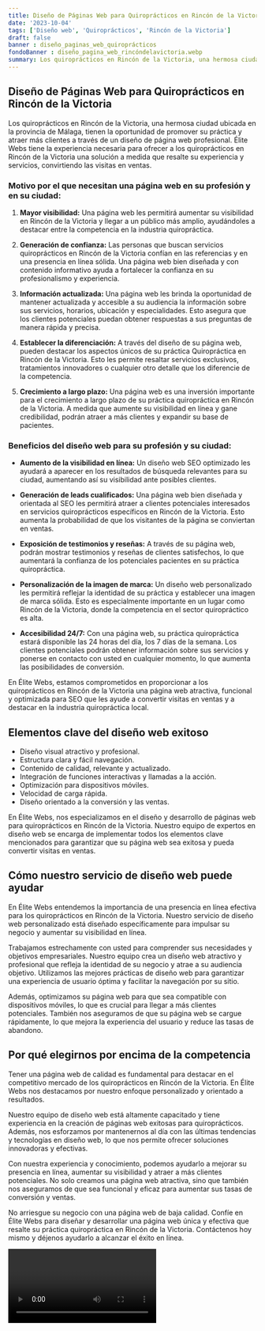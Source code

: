 ```yaml
---
title: Diseño de Páginas Web para Quiroprácticos en Rincón de la Victoria
date: '2023-10-04'
tags: ['Diseño web', 'Quiroprácticos', 'Rincón de la Victoria']
draft: false
banner : diseño_paginas_web_quiroprácticos
fondoBanner : diseño_pagina_web_rincóndelavictoria.webp
summary: Los quiroprácticos en Rincón de la Victoria, una hermosa ciudad ubicada en la provincia de Málaga, tienen la oportunidad de promover su práctica y atraer más clientes a través de un diseño de página web profesional. Élite Webs tiene la experiencia necesaria para ofrecer a los quiroprácticos en Rincón de la Victoria una solución a medida que resalte su experiencia y servicios, convirtiendo las visitas en ventas.
---
```


## Diseño de Páginas Web para Quiroprácticos en Rincón de la Victoria

Los quiroprácticos en Rincón de la Victoria, una hermosa ciudad ubicada en la provincia de Málaga, tienen la oportunidad de promover su práctica y atraer más clientes a través de un diseño de página web profesional. Élite Webs tiene la experiencia necesaria para ofrecer a los quiroprácticos en Rincón de la Victoria una solución a medida que resalte su experiencia y servicios, convirtiendo las visitas en ventas.

### Motivo por el que necesitan una página web en su profesión y en su ciudad:

1. **Mayor visibilidad:** Una página web les permitirá aumentar su visibilidad en Rincón de la Victoria y llegar a un público más amplio, ayudándoles a destacar entre la competencia en la industria quiropráctica.

2. **Generación de confianza:** Las personas que buscan servicios quiroprácticos en Rincón de la Victoria confían en las referencias y en una presencia en línea sólida. Una página web bien diseñada y con contenido informativo ayuda a fortalecer la confianza en su profesionalismo y experiencia.

3. **Información actualizada:** Una página web les brinda la oportunidad de mantener actualizada y accesible a su audiencia la información sobre sus servicios, horarios, ubicación y especialidades. Esto asegura que los clientes potenciales puedan obtener respuestas a sus preguntas de manera rápida y precisa.

4. **Establecer la diferenciación:** A través del diseño de su página web, pueden destacar los aspectos únicos de su práctica Quiropráctica en Rincón de la Victoria. Esto les permite resaltar servicios exclusivos, tratamientos innovadores o cualquier otro detalle que los diferencie de la competencia.

5. **Crecimiento a largo plazo:** Una página web es una inversión importante para el crecimiento a largo plazo de su práctica quiropráctica en Rincón de la Victoria. A medida que aumente su visibilidad en línea y gane credibilidad, podrán atraer a más clientes y expandir su base de pacientes.

### Beneficios del diseño web para su profesión y su ciudad:

- **Aumento de la visibilidad en línea:** Un diseño web SEO optimizado les ayudará a aparecer en los resultados de búsqueda relevantes para su ciudad, aumentando así su visibilidad ante posibles clientes.

- **Generación de leads cualificados:** Una página web bien diseñada y orientada al SEO les permitirá atraer a clientes potenciales interesados en servicios quiroprácticos específicos en Rincón de la Victoria. Esto aumenta la probabilidad de que los visitantes de la página se conviertan en ventas.

- **Exposición de testimonios y reseñas:** A través de su página web, podrán mostrar testimonios y reseñas de clientes satisfechos, lo que aumentará la confianza de los potenciales pacientes en su práctica quiropráctica.

- **Personalización de la imagen de marca:** Un diseño web personalizado les permitirá reflejar la identidad de su práctica y establecer una imagen de marca sólida. Esto es especialmente importante en un lugar como Rincón de la Victoria, donde la competencia en el sector quiropráctico es alta.

- **Accesibilidad 24/7:** Con una página web, su práctica quiropráctica estará disponible las 24 horas del día, los 7 días de la semana. Los clientes potenciales podrán obtener información sobre sus servicios y ponerse en contacto con usted en cualquier momento, lo que aumenta las posibilidades de conversión.

En Élite Webs, estamos comprometidos en proporcionar a los quiroprácticos en Rincón de la Victoria una página web atractiva, funcional y optimizada para SEO que les ayude a convertir visitas en ventas y a destacar en la industria quiropráctica local.

<GifSeo />

<Cta />

## Elementos clave del diseño web exitoso

- Diseño visual atractivo y profesional.
- Estructura clara y fácil navegación.
- Contenido de calidad, relevante y actualizado.
- Integración de funciones interactivas y llamadas a la acción.
- Optimización para dispositivos móviles.
- Velocidad de carga rápida.
- Diseño orientado a la conversión y las ventas.

En Élite Webs, nos especializamos en el diseño y desarrollo de páginas web para quiroprácticos en Rincón de la Victoria. Nuestro equipo de expertos en diseño web se encarga de implementar todos los elementos clave mencionados para garantizar que su página web sea exitosa y pueda convertir visitas en ventas.

## Cómo nuestro servicio de diseño web puede ayudar

En Élite Webs entendemos la importancia de una presencia en línea efectiva para los quiroprácticos en Rincón de la Victoria. Nuestro servicio de diseño web personalizado está diseñado específicamente para impulsar su negocio y aumentar su visibilidad en línea.

Trabajamos estrechamente con usted para comprender sus necesidades y objetivos empresariales. Nuestro equipo crea un diseño web atractivo y profesional que refleja la identidad de su negocio y atrae a su audiencia objetivo. Utilizamos las mejores prácticas de diseño web para garantizar una experiencia de usuario óptima y facilitar la navegación por su sitio.

Además, optimizamos su página web para que sea compatible con dispositivos móviles, lo que es crucial para llegar a más clientes potenciales. También nos aseguramos de que su página web se cargue rápidamente, lo que mejora la experiencia del usuario y reduce las tasas de abandono.

## Por qué elegirnos por encima de la competencia

Tener una página web de calidad es fundamental para destacar en el competitivo mercado de los quiroprácticos en Rincón de la Victoria. En Élite Webs nos destacamos por nuestro enfoque personalizado y orientado a resultados.

Nuestro equipo de diseño web está altamente capacitado y tiene experiencia en la creación de páginas web exitosas para quiroprácticos. Además, nos esforzamos por mantenernos al día con las últimas tendencias y tecnologías en diseño web, lo que nos permite ofrecer soluciones innovadoras y efectivas.

Con nuestra experiencia y conocimiento, podemos ayudarlo a mejorar su presencia en línea, aumentar su visibilidad y atraer a más clientes potenciales. No solo creamos una página web atractiva, sino que también nos aseguramos de que sea funcional y eficaz para aumentar sus tasas de conversión y ventas.

No arriesgue su negocio con una página web de baja calidad. Confíe en Élite Webs para diseñar y desarrollar una página web única y efectiva que resalte su práctica quiropráctica en Rincón de la Victoria. Contáctenos hoy mismo y déjenos ayudarlo a alcanzar el éxito en línea.

<Video />

<CtaBot job='Quiroprácticos' city='Rincón de la Victoria'/>

<Gmaps query='Rincón de la Victoria+españa+maps' />